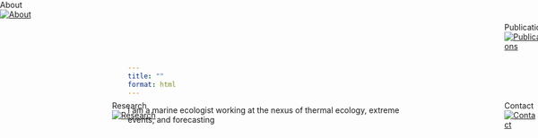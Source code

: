 ```yaml
---
title: ""
format: html
---
```


```{=html}
<body class="homepage nav-fixed fullcontent quarto-light" data-bs-offset="60" style="padding-top: 100px;">
<div class="glassmorphism">
  <div class="intro">
    I am a marine ecologist working at the nexus of thermal ecology, extreme events, and forecasting
  </div>
</div>

<div class="silhouette-links">
  <!-- Image 1 -->
  <div class="silhouette-wrapper" style="top: 0px; left: 0px; position: absolute;">
    <div class="tooltip">About</div>
    <a href="about.html">
      <img src="images/seastar.png" alt="About" class="silhouette">
    </a>
  </div>

  <!-- Image 2 -->
  <div class="silhouette-wrapper" style="top: 180px; left: 200px; position: absolute;">
    <div class="tooltip">Research</div>
    <a href="research.html">
      <img src="images/shawl.PNG" alt="Research" class="silhouette">
    </a>
  </div>

  <!-- Image 3 -->
  <div class="silhouette-wrapper" style="top: 40px; left: 900px; position: absolute;">
    <div class="tooltip">Publications</div>
    <a href="publications.html">
      <img src="images/uro2.png" alt="Publications" class="silhouette">
    </a>
  </div>

  <!-- Image 4 -->
  <div class="silhouette-wrapper" style="top: 180px; left: 900px; position: absolute;">
    <div class="tooltip">Contact</div>
    <a href="contact.html">
      <img src="images/crab.png" alt="Contact" class="silhouette">
    </a>
  </div>
</div>
```